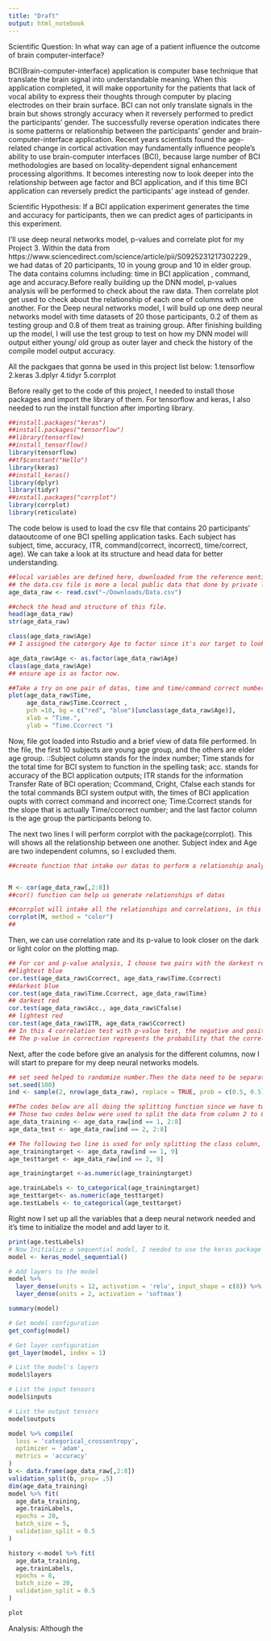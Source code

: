 ```yaml
---
title: "Draft"
output: html_notebook
---
```

Scientific Question: In what way can age of a patient influence the outcome of brain computer-interface?

BCI(Brain-computer-interface) application is computer base technique that translate the brain signal into understandable meaning. When this application completed, it will make opportunity for the patients that lack of vocal ability to express their thoughts through computer by placing electrodes on their brain surface. BCI can not only translate signals in the brain but shows strongly accuracy when it reversely performed to predict the participants' gender. The successfully reverse operation indicates there is some patterns or relationship between the participants' gender and brain-computer-interface application. 
Recent years scientists found the age-related change in cortical activation may fundamentally influence people’s ability to use brain-computer interfaces (BCI), because large number of BCI methodologies are based on locality-dependent signal enhancement processing algorithms. It becomes interesting now to look deeper into the relationship between age factor and BCI application, and if this time BCI application can reversely predict the participants' age instead of gender. 

Scientific Hypothesis: If a BCI application experiment generates the time and accuracy for participants, then we can predict ages of participants in this experiment.

I'll use deep neural networks model, p-values and correlate plot for my Project 3. Within the data from https://www.sciencedirect.com/science/article/pii/S0925231217302229., we had datas of 20 participants, 10 in young group and 10 in elder group.  The data contains columns including: time in BCI application , command, age and accuracy.Before really building up the DNN model, p-values analysis will be performed to check about the raw data. Then correlate plot get used to check about the relationship of each one of columns with one another. For the Deep neural networks model, I will build up one deep neural networks model with time datasets of 20 those participants, 0.2 of them as testing group and 0.8 of them treat as training group. After finishing building up the model, I will use the test group to test on how my DNN model will output either young/ old group as outer layer and check the history of the compile model output accuracy.

All the packgaes that gonna be used in this project list below:
1.tensorflow
2.keras
3.dplyr
4.tidyr
5.corrplot

Before really get to the code of this project, I needed to install those packages and import the library of them.
For tensorflow and keras, I also needed to run the install function after importing library.
```r
##install.packages("keras")
##install.packages("tensorflow")
##library(tensorflow)
##install_tensorflow()
library(tensorflow)
##tf$constant("Hello")
library(keras)
##install_keras()
library(dplyr)
library(tidyr)
##install.packages("corrplot")
library(corrplot)
library(reticulate)
```

The code below is used to load the csv file that contains 20 participants' dataoutcome of one BCI spelling application tasks. Each subject has subject, time, accuracy, ITR, command(correct, incorrect), time/correct, age). We can take a look at its structure and head data for better understanding.
```r
##local variables are defined here, downloaded from the reference mentioned in the method part.
## the data.csv file is more a local public data that done by private lab, within all datas as collected by computers.
age_data_raw <- read.csv("~/Downloads/Data.csv")

##check the head and structure of this file.
head(age_data_raw)
str(age_data_raw)

class(age_data_raw$Age)
## I assigned the catergory Age to factor since it's our target to look at.Our main goal is to use two age groups of people to build DNN and test it to predict more ages. In this way, we can more easily separate the subjects into two age groups with age as factor instead of finding all subject has sepacific string in their age column.

age_data_raw$Age <- as.factor(age_data_raw$Age)
class(age_data_raw$Age)
## ensure age is as factor now.

##Take a try on one pair of datas, time and time/command correct numbers,  that I thought would be highly related with each other in positively way.I plot them as x and y within a basic plotting function, and for different age groups, I colored them with two different colors red and blue to show the difference existing already.
plot(age_data_raw$Time,
     age_data_raw$Time.Ccorrect ,
     pch =10, bg = c("red", "blue")[unclass(age_data_raw$Age)],
     xlab = "Time.",
     ylab = "Time.Ccorrect ")
```
Now, file got loaded into Rstudio and a brief view of data file performed. In the file, the first 10 subjects are young age group, and the others are elder age group. 
::Subject column stands for the index number; Time stands for the total time for BCI system to function in the spelling task; acc. stands for accuracy of the BCI application outputs; ITR stands for the information Transfer Rate of BCI operation; Ccommand, Cright, Cfalse each stands for the total commands BCI system output with, the times of BCI application oupts  with correct command and incorrect one; Time.Ccorrect stands for the slope that is actually Time/ccorrect number; and the last factor column is the age group the participants belong to.

The next two lines I will perform corrplot with the package(corrplot). This will shows all the relationship between one another. Subject index and Age are two independent columns, so I excluded them.  

```r
##create function that intake our datas to perform a relationship analysis.


M <- cor(age_data_raw[,2:8])
##cor() function can help us generate relationships of datas

##corrplot will intake all the relationships and correlations, in this time, I used color as the plotting style. If two variables encounter in a red block, that means they are negatively correlate, and if they encounter in a blue block, they are positive correlate. The lighter the color is, the slope is more approaching y= x for two variables.
corrplot(M, method = "color")
##
```
Then, we can use correlation rate and its p-value to look closer on the dark or light color on the plotting map.

```r
## For cor and p-value analysis, I choose two pairs with the darkest red/ blue, and two with the lightest red/blue.
##lightest blue
cor.test(age_data_raw$Ccorrect, age_data_raw$Time.Ccorrect)
##darkest blue
cor.test(age_data_raw$Time.Ccorrect, age_data_raw$Time)
## darkest red
cor.test(age_data_raw$Acc., age_data_raw$Cfalse)
## lightest red
cor.test(age_data_raw$ITR, age_data_raw$Ccorrect)
## In this 4 correlation test with p-value test, the negative and positive mark stands for if the relationship between two variables is negative(one decrease while another increase) or positive. At the same time the bigger the absolute value of correlation score is , the high the correlation is(the slope is farther away from y= x)
## The p-value in correction represents the probability that the correlation between x and y in the sample data occurred by chance. In those 4 calculations, all of every correlation are  less 0.05, which show there are less than 0.05 chance that results from our sample occurred due to chance. But as the darkness of the color gets lighter, the bigger  p-value will get to be. It shows that the when high er correlation between two values will results in less probability for one and another to correlate. The code below shows about the corrlation idea and how it matches with the ploting method.  

```

Next, after the code before give an analysis for the different columns, now I will start to prepare for my deep neural networks models.

```r
## set seed helped to randomize number.Then the data need to be separated into two samples, one belongs to the training sample where gonna use to build deep neural networks, and one belongs to testing group that I will use to test on accuracy. The ratio for those two groups are 0.5 and 0.5 since we have two halves age groups
set.seed(100)
ind <- sample(2, nrow(age_data_raw), replace = TRUE, prob = c(0.5, 0.5))

##The codes below are all doing the splitting function since we have two new assigned groups right now, one for training and one for testing. 
## Those two codes below were used to split the data from column 2 to 8, which was all the numeric data that we could use for building DNN layers.Here I identify the training data as 1 for ind and I identify test set as 2.
age_data_training <- age_data_raw[ind == 1, 2:8]
age_data_test <- age_data_raw[ind == 2, 2:8]

## The following two line is used for only splitting the class column, which is the age group columns. As the same as the last two lines, we assign 1 to training and 2 to test. This time, the two variable named target since they are the column factors we're most focusing on.
age_trainingtarget <- age_data_raw[ind == 1, 9]
age_testtarget <- age_data_raw[ind == 2, 9]

age_trainingtarget <-as.numeric(age_trainingtarget)

age.trainLabels <- to_categorical(age_trainingtarget)
age_testtarget<- as.numeric(age_testtarget)
age.testLabels <- to_categorical(age_testtarget)
```



Right now I set up all the variables that a deep neural network needed and it's time to initialize the model and add layer to it. 
```r
print(age.testLabels)
# Now Initialize a sequential model, I needed to use the keras package for the following command. 
model <- keras_model_sequential() 

# Add layers to the model
model %>% 
  layer_dense(units = 12, activation = 'relu', input_shape = c(8)) %>% 
  layer_dense(units = 2, activation = 'softmax')

summary(model)
```





```r
# Get model configuration
get_config(model)

# Get layer configuration
get_layer(model, index = 1)

# List the model's layers
model$layers

# List the input tensors
model$inputs

# List the output tensors
model$outputs
```


```r
model %>% compile(
  loss = 'categorical_crossentropy',
  optimizer = 'adam',
  metrics = 'accuracy'
)
b <- data.frame(age_data_raw[,2:8])
validation_split(b, prop= .5)
dim(age_data_training)
model %>% fit(
  age_data_training, 
  age.trainLabels, 
  epochs = 20, 
  batch_size = 5, 
  validation_split = 0.5
)

```

```r
history <-model %>% fit(
  age_data_training, 
  age.trainLabels, 
  epochs = 8, 
  batch_size = 20, 
  validation_split = 0.5
)

```

```r
plot
```


Analysis:
Although the 


